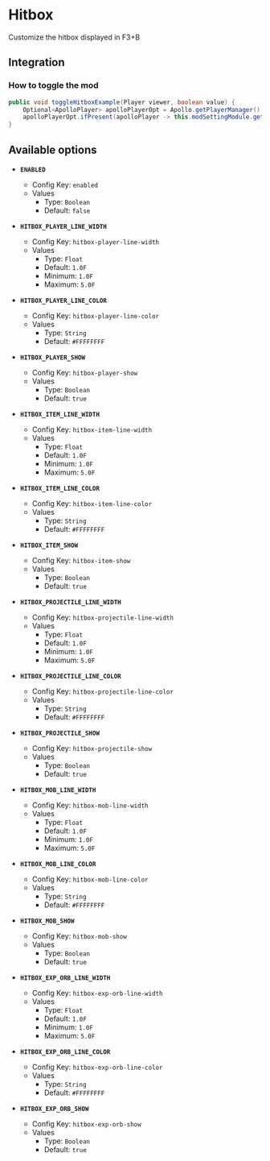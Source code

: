 # Hitbox

Customize the hitbox displayed in F3+B

## Integration

### How to toggle the mod

```java
public void toggleHitboxExample(Player viewer, boolean value) {
    Optional<ApolloPlayer> apolloPlayerOpt = Apollo.getPlayerManager().getPlayer(viewer.getUniqueId());
    apolloPlayerOpt.ifPresent(apolloPlayer -> this.modSettingModule.getOptions().set(apolloPlayer, ModHitbox.ENABLED, value));
}
```

## Available options

- __`ENABLED`__
    - Config Key: `enabled`
    - Values
        - Type: `Boolean`
        - Default: `false`

- __`HITBOX_PLAYER_LINE_WIDTH`__
    - Config Key: `hitbox-player-line-width`
    - Values
        - Type: `Float`
        - Default: `1.0F`
        - Minimum: `1.0F`
        - Maximum: `5.0F`

- __`HITBOX_PLAYER_LINE_COLOR`__
    - Config Key: `hitbox-player-line-color`
    - Values
        - Type: `String`
        - Default: `#FFFFFFFF`

- __`HITBOX_PLAYER_SHOW`__
    - Config Key: `hitbox-player-show`
    - Values
        - Type: `Boolean`
        - Default: `true`

- __`HITBOX_ITEM_LINE_WIDTH`__
    - Config Key: `hitbox-item-line-width`
    - Values
        - Type: `Float`
        - Default: `1.0F`
        - Minimum: `1.0F`
        - Maximum: `5.0F`

- __`HITBOX_ITEM_LINE_COLOR`__
    - Config Key: `hitbox-item-line-color`
    - Values
        - Type: `String`
        - Default: `#FFFFFFFF`

- __`HITBOX_ITEM_SHOW`__
    - Config Key: `hitbox-item-show`
    - Values
        - Type: `Boolean`
        - Default: `true`

- __`HITBOX_PROJECTILE_LINE_WIDTH`__
    - Config Key: `hitbox-projectile-line-width`
    - Values
        - Type: `Float`
        - Default: `1.0F`
        - Minimum: `1.0F`
        - Maximum: `5.0F`

- __`HITBOX_PROJECTILE_LINE_COLOR`__
    - Config Key: `hitbox-projectile-line-color`
    - Values
        - Type: `String`
        - Default: `#FFFFFFFF`

- __`HITBOX_PROJECTILE_SHOW`__
    - Config Key: `hitbox-projectile-show`
    - Values
        - Type: `Boolean`
        - Default: `true`

- __`HITBOX_MOB_LINE_WIDTH`__
    - Config Key: `hitbox-mob-line-width`
    - Values
        - Type: `Float`
        - Default: `1.0F`
        - Minimum: `1.0F`
        - Maximum: `5.0F`

- __`HITBOX_MOB_LINE_COLOR`__
    - Config Key: `hitbox-mob-line-color`
    - Values
        - Type: `String`
        - Default: `#FFFFFFFF`

- __`HITBOX_MOB_SHOW`__
    - Config Key: `hitbox-mob-show`
    - Values
        - Type: `Boolean`
        - Default: `true`

- __`HITBOX_EXP_ORB_LINE_WIDTH`__
    - Config Key: `hitbox-exp-orb-line-width`
    - Values
        - Type: `Float`
        - Default: `1.0F`
        - Minimum: `1.0F`
        - Maximum: `5.0F`

- __`HITBOX_EXP_ORB_LINE_COLOR`__
    - Config Key: `hitbox-exp-orb-line-color`
    - Values
        - Type: `String`
        - Default: `#FFFFFFFF`

- __`HITBOX_EXP_ORB_SHOW`__
    - Config Key: `hitbox-exp-orb-show`
    - Values
        - Type: `Boolean`
        - Default: `true`

